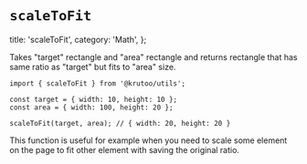 # `scaleToFit`

  title: 'scaleToFit',
  category: 'Math',
};

Takes "target" rectangle and "area" rectangle and returns rectangle that has same ratio as "target" but fits to "area" size.

```tsx
import { scaleToFit } from '@krutoo/utils';

const target = { width: 10, height: 10 };
const area = { width: 100, height: 20 };

scaleToFit(target, area); // { width: 20, height: 20 }
```

This function is useful for example when you need to scale some element on the page to fit other element with saving the original ratio.
